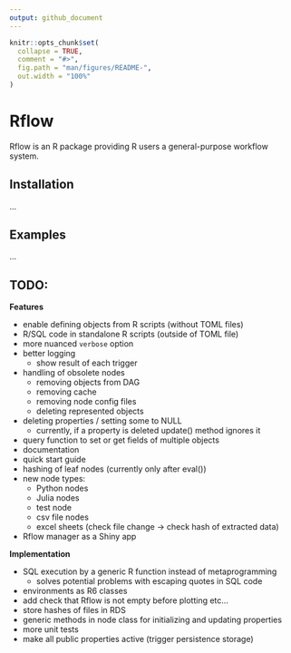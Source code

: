```yaml
---
output: github_document
---
```


<!-- README.md is generated from README.Rmd. Please edit that file -->

```r
knitr::opts_chunk$set(
  collapse = TRUE,
  comment = "#>",
  fig.path = "man/figures/README-",
  out.width = "100%"
)
```

# Rflow

Rflow is an R package providing R users a general-purpose workflow system.

## Installation

...


## Examples

...


## TODO:

**Features**

* enable defining objects from R scripts (without TOML files)
* R/SQL code in standalone R scripts (outside of TOML file)
* more nuanced `verbose` option
* better logging
  * show result of each trigger
* handling of obsolete nodes
  * removing objects from DAG
  * removing cache
  * removing node config files
  * deleting represented objects
* deleting properties / setting some to NULL
  * currently, if a property is deleted update() method ignores it
* query function to set or get fields of multiple objects
* documentation
* quick start guide
* hashing of leaf nodes (currently only after eval())
* new node types:
  * Python nodes
  * Julia nodes
  * test node
  * csv file nodes
  * excel sheets (check file change -> check hash of extracted data)
* Rflow manager as a Shiny app

**Implementation**

* SQL execution by a generic R function instead of metaprogramming
  * solves potential problems with escaping quotes in SQL code
* environments as R6 classes
* add check that Rflow is not empty before plotting etc...
* store hashes of files in RDS
* generic methods in node class for initializing and updating properties
* more unit tests
* make all public properties active (trigger persistence storage)
